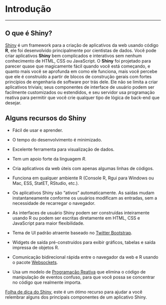 # Introdução 

---

## **O que é Shiny?**

  [Shiny](https://shiny.rstudio.com/) é um framework  para  a criação de aplicativos da web usando código **R**, ele foi desenvolvido principalmente por cientistas de dados. Você pode criar aplicativos **Shiny** bem complicados e interativos sem nenhum conhecimento de HTML, CSS ou JavaScript. O **Shiny** foi projetado para parecer quase que magicamente fácil quando você está começando, e quanto mais você se aprofunda em como ele funciona, mais você percebe que ele é construído a partir de blocos de construção gerais com fortes princípios de engenharia de software por trás dele. Ele não se limita a criar aplicativos triviais; seus componentes de interface de usuário podem ser facilmente customizados ou estendidos, e seu servidor usa programação reativa para permitir que você crie qualquer tipo de lógica de back-end que desejar. 
  
## **Alguns recursos do Shiny**

* Fácil de usar e aprender.

* O tempo do desenvolvimento é minimizado.

* Excelente ferramenta para visualização de dados.

* Tem um apoio forte da linguagem *R*.

* Cria aplicativos da web úteis com apenas algumas linhas de códigos.

* Funciona em qualquer ambiente R (Console R, Rgui para Windows ou Mac, ESS, StatET, RStudio, etc.).

* Os aplicativos Shiny são “ativos” automaticamente. As saídas mudam instantaneamente conforme os usuários modificam as entradas, sem a necessidade de recarregar o navegador.

* As interfaces de usuário Shiny podem ser construídas inteiramente usando R ou podem ser escritas diretamente em HTML, CSS e JavaScript para maior flexibilidade.

* Tema de UI padrão atraente baseado no [Twitter Bootstrap](https://getbootstrap.com/2.0.2/).

* Widgets de saída pré-construídos para exibir gráficos, tabelas e saída impressa de objetos R.

* Comunicação bidirecional rápida entre o navegador da web e R usando o pacote [Websockets](http://illposed.net/websockets.html).

* Usa um modelo de [Programação Reativa](https://en.wikipedia.org/wiki/Reactive_programming) que elimina o código de manipulação de eventos confuso, para que você possa se concentrar no código que realmente importa.

[Folha de dica do Shiny](https://www.rstudio.com/wp-content/uploads/2015/02/shiny-cheatsheet.pdf), este é um ótimo recurso para ajudar a você relembrar alguns dos principais componentes de um aplicativo Shiny. 